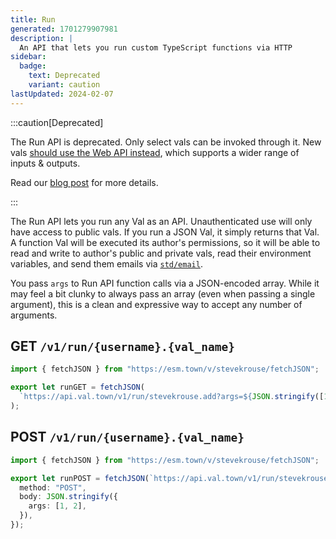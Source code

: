 ```yaml
---
title: Run
generated: 1701279907981
description: |
  An API that lets you run custom TypeScript functions via HTTP
sidebar:
  badge:
    text: Deprecated
    variant: caution
lastUpdated: 2024-02-07
---
```



:::caution[Deprecated]

The Run API is deprecated. Only select vals can be invoked through it.
New vals [should use the Web API instead](/types/http), which supports a wider
range of inputs & outputs.

Read our [blog post](https://blog.val.town/blog/deprecating-the-run-api/) for more details.

:::

The Run API lets you run any Val as an API. Unauthenticated use will only have
access to public vals. If you run a JSON Val, it simply returns that Val. A
function Val will be executed its author's permissions, so it will be able to
read and write to author's public and private vals, read their environment variables, and send
them emails via [`std/email`](/std/email).

You pass `args` to Run API function calls via a JSON-encoded array. While it may
feel a bit clunky to always pass an array (even when passing a single argument),
this is a clean and expressive way to accept any number of arguments.

## GET `/v1/run/{username}.{val_name}`

```ts title="Example" val
import { fetchJSON } from "https://esm.town/v/stevekrouse/fetchJSON";

export let runGET = fetchJSON(
  `https://api.val.town/v1/run/stevekrouse.add?args=${JSON.stringify([1, 2])}`
);
```

## POST `/v1/run/{username}.{val_name}`

```ts title="Example" val
import { fetchJSON } from "https://esm.town/v/stevekrouse/fetchJSON";

export let runPOST = fetchJSON(`https://api.val.town/v1/run/stevekrouse.add`, {
  method: "POST",
  body: JSON.stringify({
    args: [1, 2],
  }),
});
```
